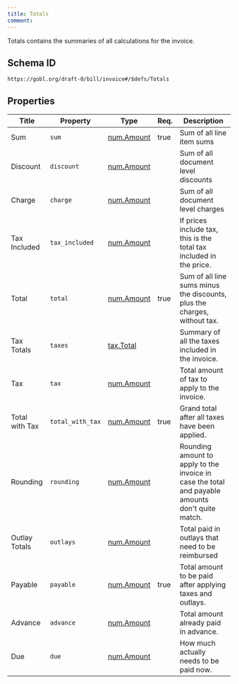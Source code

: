 ```yaml
---
title: Totals
comment: 
---
```


Totals contains the summaries of all calculations for the invoice.

## Schema ID

`https://gobl.org/draft-0/bill/invoice#/$defs/Totals`

## Properties

| Title          | Property         | Type                              | Req. | Description                                                                                      |
|----------------|------------------|-----------------------------------|------|--------------------------------------------------------------------------------------------------|
| Sum            | `sum`            | [num.Amount](/draft-0/num/amount) | true | Sum of all line item sums                                                                        |
| Discount       | `discount`       | [num.Amount](/draft-0/num/amount) |      | Sum of all document level discounts                                                              |
| Charge         | `charge`         | [num.Amount](/draft-0/num/amount) |      | Sum of all document level charges                                                                |
| Tax Included   | `tax_included`   | [num.Amount](/draft-0/num/amount) |      | If prices include tax, this is the total tax included in the price.                              |
| Total          | `total`          | [num.Amount](/draft-0/num/amount) | true | Sum of all line sums minus the discounts, plus the charges, without tax.                         |
| Tax Totals     | `taxes`          | [tax.Total](/draft-0/tax/total)   |      | Summary of all the taxes included in the invoice.                                                |
| Tax            | `tax`            | [num.Amount](/draft-0/num/amount) |      | Total amount of tax to apply to the invoice.                                                     |
| Total with Tax | `total_with_tax` | [num.Amount](/draft-0/num/amount) | true | Grand total after all taxes have been applied.                                                   |
| Rounding       | `rounding`       | [num.Amount](/draft-0/num/amount) |      | Rounding amount to apply to the invoice in case the total and payable amounts don't quite match. |
| Outlay Totals  | `outlays`        | [num.Amount](/draft-0/num/amount) |      | Total paid in outlays that need to be reimbursed                                                 |
| Payable        | `payable`        | [num.Amount](/draft-0/num/amount) | true | Total amount to be paid after applying taxes and outlays.                                        |
| Advance        | `advance`        | [num.Amount](/draft-0/num/amount) |      | Total amount already paid in advance.                                                            |
| Due            | `due`            | [num.Amount](/draft-0/num/amount) |      | How much actually needs to be paid now.                                                          |

